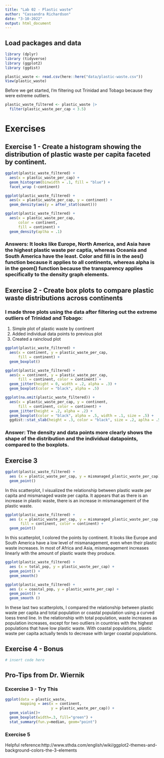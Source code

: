 ```yaml
---
title: "Lab 02 - Plastic waste"
author: "Cassandra Richardson"
date: "3-10-2022"
output: html_document
---
```


## Load packages and data

```r
library (dplyr)
library (tidyverse)
library (ggplot2)
library (ggdist)
```

```r
plastic_waste <- read.csv(here::here("data/plastic-waste.csv"))
View(plastic_waste)
```
Before we get started, I'm filtering out Trinidad and Tobago because they were extreme outliers. 
```r
plastic_waste_filtered <- plastic_waste |>
  filter(plastic_waste_per_cap < 3.5)
```
# Exercises

## Exercise 1 - Create a histogram showing the distribution of plastic waste per capita faceted by continent.
```r
ggplot(plastic_waste_filtered) +
  aes(x = plastic_waste_per_cap) +
  geom_histogram(binwidth = .1, fill = "blue") + 
  facet_wrap (~continent)

ggplot(plastic_waste_filtered) +
  aes(x = plastic_waste_per_cap, y = continent) +
  geom_density(aes(y = after_stat(count))) 

ggplot(plastic_waste_filtered) + 
  aes(x = plastic_waste_per_cap,
      color = continent, 
      fill = continent) + 
  geom_density(aplha = .1)
```

### Answers: It looks like Europe, North America, and Asia have the highest plastic waste per captia, whereas Oceania and South America have the least. Color and fill is in the aes() function because it applies to all continents, whereas alpha is in the geom() function because the transparency applies specifically to the density graph elements.

## Exercise 2 - Create box plots to compare plastic waste distributions across continents
### I made three plots using the data after filtering out the extreme outliers of Trinidad and Tobago: 
(1) Simple plot of plastic waste by continent 
(2) Added individual data points to previous plot
(3) Created a raincloud plot 

```r
ggplot(plastic_waste_filtered) +
  aes(x = continent, y = plastic_waste_per_cap,
      fill = continent) +
  geom_boxplot()

ggplot(plastic_waste_filtered) +
  aes(x = continent, y = plastic_waste_per_cap,
      fill = continent, color = continent) +
  geom_jitter(height = 0, width = .2, alpha = .3) +
  geom_boxplot(color = "black", alpha = .5)

ggplot(na.omit(plastic_waste_filtered)) +
  aes(x = plastic_waste_per_cap, y = continent,
      fill = continent, color = continent) +
  geom_jitter(height = .2, alpha = .2) +
  geom_boxplot(color = "black", alpha = .5, width = .1, size = .5) + 
  ggdist::stat_slab(height = .3, color = "black", size = .2, aplha = .5, position = position_nudge(y = .2))
```

### Answer: The density and data points more clearly shows the shape of the distribution and the individual datapoints, compared to the boxplots. 

## Exercise 3

```r
ggplot(plastic_waste_filtered) + 
  aes (x = plastic_waste_per_cap, y = mismanaged_plastic_waste_per_cap) +
  geom_point()
```

In this scatterplot, I visualized the relationship between plastic waste per capita and mismanaged waste per capita. It appears that as there is an increase in plastic waste, there is an increase in mismanagement of the plastic waste. 

```r
ggplot(plastic_waste_filtered) + 
  aes (x = plastic_waste_per_cap, y = mismanaged_plastic_waste_per_cap,
       fill = continent, color = continent) +
  geom_point()
```

In this scatterplot, I colored the points by continent. It looks like Europe and South America have a low level of mismanagement, even when their plastic waste increases. In most of Africa and Asia, mismanagement increases linearly with the amount of plastic waste they produce. 

```r
ggplot(plastic_waste_filtered) + 
  aes (x = total_pop, y = plastic_waste_per_cap) +
  geom_point() +
  geom_smooth()
```

```r
ggplot(plastic_waste_filtered) + 
  aes (x = coastal_pop, y = plastic_waste_per_cap) +
  geom_point() +
  geom_smooth ()
```

In these last two scatterplots, I compared the relationship between plastic waste per capita and total population or coastal population using a curved loess trend line. In the relationship with total population, waste increases as population increases, except for two outliers in countries with the highest populations that have low plastic waste. With coastal populations, plastic waste per capita actually tends to decrease with larger coastal populations.  

## Exercise 4 - Bonus

```r
# insert code here
```

## Pro-Tips from Dr. Wiernik 

### Excercise 3 - Try This 

``` r
ggplot(data = plastic_waste, 
       mapping = aes(x = continent, 
                     y = plastic_waste_per_cap)) +
  geom_violin()+
  geom_boxplot(width=.3, fill="green") +
  stat_summary(fun.y=median, geom="point") 
```

### Exercise 5 

Helpful reference:http://www.sthda.com/english/wiki/ggplot2-themes-and-background-colors-the-3-elements


